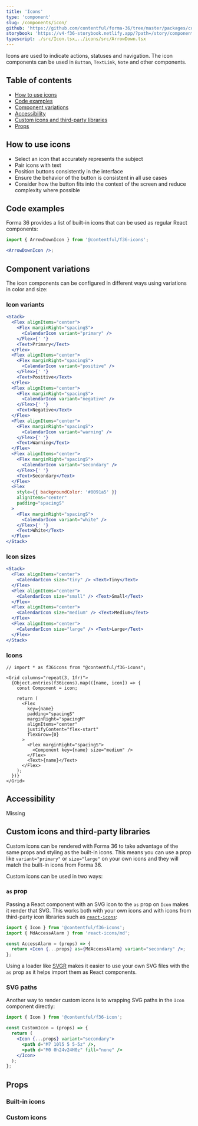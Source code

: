 ```yaml
---
title: 'Icons'
type: 'component'
slug: /components/icon/
github: 'https://github.com/contentful/forma-36/tree/master/packages/components/icon'
storybook: 'https://v4-f36-storybook.netlify.app/?path=/story/components-icon--default'
typescript: ./src/Icon.tsx,../icons/src/ArrowDown.tsx
---
```



Icons are used to indicate actions, statuses and navigation. The icon components can be used in `Button`, `TextLink`, `Note` and other components.

## Table of contents

- [How to use icons](#how-to-use-icons)
- [Code examples](#code-examples)
- [Component variations](#component-variations)
- [Accessibility](#accessibility)
- [Custom icons and third-party libraries](#custom-icons-and-third-party-libraries)
- [Props](#props)

## How to use icons

- Select an icon that accurately represents the subject
- Pair icons with text
- Position buttons consistently in the interface
- Ensure the behavior of the button is consistent in all use cases
- Consider how the button fits into the context of the screen and reduce complexity where possible

## Code examples

Forma 36 provides a list of built-in icons that can be used as regular React components:

```jsx static=true
import { ArrowDownIcon } from '@contentful/f36-icons';

<ArrowDownIcon />;
```

## Component variations

The icon components can be configured in different ways using variations in color and size:

### Icon variants

```jsx
<Stack>
  <Flex alignItems="center">
    <Flex marginRight="spacingS">
      <CalendarIcon variant="primary" />
    </Flex>{' '}
    <Text>Primary</Text>
  </Flex>
  <Flex alignItems="center">
    <Flex marginRight="spacingS">
      <CalendarIcon variant="positive" />
    </Flex>{' '}
    <Text>Positive</Text>
  </Flex>
  <Flex alignItems="center">
    <Flex marginRight="spacingS">
      <CalendarIcon variant="negative" />
    </Flex>{' '}
    <Text>Negative</Text>
  </Flex>
  <Flex alignItems="center">
    <Flex marginRight="spacingS">
      <CalendarIcon variant="warning" />
    </Flex>{' '}
    <Text>Warning</Text>
  </Flex>
  <Flex alignItems="center">
    <Flex marginRight="spacingS">
      <CalendarIcon variant="secondary" />
    </Flex>{' '}
    <Text>Secondary</Text>
  </Flex>
  <Flex
    style={{ backgroundColor: '#8091a5' }}
    alignItems="center"
    padding="spacingS"
  >
    <Flex marginRight="spacingS">
      <CalendarIcon variant="white" />
    </Flex>{' '}
    <Text>White</Text>
  </Flex>
</Stack>
```

### Icon sizes

```jsx
<Stack>
  <Flex alignItems="center">
    <CalendarIcon size="tiny" /> <Text>Tiny</Text>
  </Flex>
  <Flex alignItems="center">
    <CalendarIcon size="small" /> <Text>Small</Text>
  </Flex>
  <Flex alignItems="center">
    <CalendarIcon size="medium" /> <Text>Medium</Text>
  </Flex>
  <Flex alignItems="center">
    <CalendarIcon size="large" /> <Text>Large</Text>
  </Flex>
</Stack>
```

### Icons

```tsx
// import * as f36icons from "@contentful/f36-icons";

<Grid columns="repeat(3, 1fr)">
  {Object.entries(f36icons).map(([name, icon]) => {
    const Component = icon;

    return (
      <Flex
        key={name}
        padding="spacingS"
        marginRight="spacingM"
        alignItems="center"
        justifyContent="flex-start"
        flexGrow={0}
      >
        <Flex marginRight="spacingS">
          <Component key={name} size="medium" />
        </Flex>
        <Text>{name}</Text>
      </Flex>
    );
  })}
</Grid>
```

## Accessibility

Missing

## Custom icons and third-party libraries

Custom icons can be rendered with Forma 36 to take advantage of the same props and styling as the built-in icons. This means you can use a prop like `variant="primary"` or `size="large"` on your own icons and they will match the built-in icons from Forma 36.

Custom icons can be used in two ways:

### `as` prop

Passing a React component with an SVG icon to the `as` prop on `Icon` makes it render that SVG. This works both with your own icons and with icons from third-party icon libraries such as [`react-icons`](https://react-icons.github.io/react-icons):

```jsx static=true
import { Icon } from '@contentful/f36-icons';
import { MdAccessAlarm } from 'react-icons/md';

const AccessAlarm = (props) => {
  return <Icon {...props} as={MdAccessAlarm} variant="secondary" />;
};
```

Using a loader like [SVGR](https://react-svgr.com/) makes it easier to use your own SVG files with the `as` prop as it helps import them as React components.

### SVG paths

Another way to render custom icons is to wrapping SVG paths in the `Icon` component directly:

```jsx static=true
import { Icon } from '@contentful/f36-icon';

const CustomIcon = (props) => {
  return (
    <Icon {...props} variant="secondary">
      <path d="M7 10l5 5 5-5z" />,
      <path d="M0 0h24v24H0z" fill="none" />
    </Icon>
  );
};
```

## Props

### Built-in icons

<Props of="ArrowDownIcon" />

### Custom icons

<Props of="Icon" />

